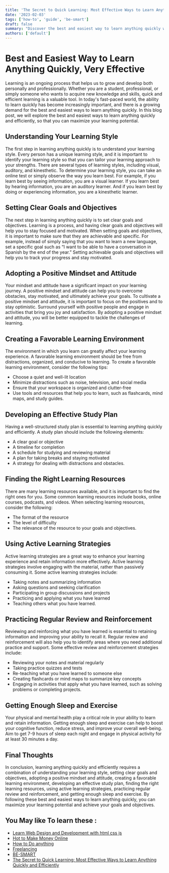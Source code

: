 ```yaml
---
title: 'The Secret to Quick Learning: Most Effective Ways to Learn Anything Quickly and Efficiently'
date: '2023-02-03'
tags: ['how-to', 'guide', 'be-smart']
draft: false
summary: "Discover the best and easiest way to learn anything quickly with our comprehensive guide. Learn about effective learning strategies, how to set clear goals, create a favorable learning environment, and more. Start optimizing your learning process today."
authors: ['default']
---
```


# Best and Easiest Way to Learn Anything Quickly, Very Effective

Learning is an ongoing process that helps us to grow and develop both personally and professionally. Whether you are a student, professional, or simply someone who wants to acquire new knowledge and skills, quick and efficient learning is a valuable tool. In today's fast-paced world, the ability to learn quickly has become increasingly important, and there is a growing demand for the best and easiest ways to learn anything quickly. In this blog post, we will explore the best and easiest ways to learn anything quickly and efficiently, so that you can maximize your learning potential.
<br />
<TOCInline toc={props.toc} asDisclosure />

## Understanding Your Learning Style
The first step in learning anything quickly is to understand your learning style. Every person has a unique learning style, and it is important to identify your learning style so that you can tailor your learning approach to your strengths. There are several types of learning styles, including visual, auditory, and kinesthetic. To determine your learning style, you can take an online test or simply observe the way you learn best. For example, if you learn best by seeing information, you are a visual learner. If you learn best by hearing information, you are an auditory learner. And if you learn best by doing or experiencing information, you are a kinesthetic learner.

## Setting Clear Goals and Objectives
The next step in learning anything quickly is to set clear goals and objectives. Learning is a process, and having clear goals and objectives will help you to stay focused and motivated. When setting goals and objectives, it is important to make sure that they are achievable and specific. For example, instead of simply saying that you want to learn a new language, set a specific goal such as “I want to be able to have a conversation in Spanish by the end of the year.” Setting achievable goals and objectives will help you to track your progress and stay motivated.

## Adopting a Positive Mindset and Attitude
Your mindset and attitude have a significant impact on your learning journey. A positive mindset and attitude can help you to overcome obstacles, stay motivated, and ultimately achieve your goals. To cultivate a positive mindset and attitude, it is important to focus on the positives and to stay optimistic. Surround yourself with positive people and engage in activities that bring you joy and satisfaction. By adopting a positive mindset and attitude, you will be better equipped to tackle the challenges of learning.

## Creating a Favorable Learning Environment
The environment in which you learn can greatly affect your learning experience. A favorable learning environment should be free from distractions, organized, and conducive to learning. To create a favorable learning environment, consider the following tips:
-   Choose a quiet and well-lit location
-   Minimize distractions such as noise, television, and social media
-   Ensure that your workspace is organized and clutter-free
-   Use tools and resources that help you to learn, such as flashcards, mind maps, and study guides.
    

## Developing an Effective Study Plan
Having a well-structured study plan is essential to learning anything quickly and efficiently. A study plan should include the following elements:
-   A clear goal or objective
-   A timeline for completion
-   A schedule for studying and reviewing material
-   A plan for taking breaks and staying motivated
-   A strategy for dealing with distractions and obstacles.

## Finding the Right Learning Resources
There are many learning resources available, and it is important to find the right ones for you. Some common learning resources include books, online courses, podcasts, and videos. When selecting learning resources, consider the following:
-   The format of the resource
-   The level of difficulty
-   The relevance of the resource to your goals and objectives.

## Using Active Learning Strategies
Active learning strategies are a great way to enhance your learning experience and retain information more effectively. Active learning strategies involve engaging with the material, rather than passively consuming it. Some active learning strategies include:
-   Taking notes and summarizing information
-   Asking questions and seeking clarification
-   Participating in group discussions and projects
-   Practicing and applying what you have learned
-   Teaching others what you have learned.
    

## Practicing Regular Review and Reinforcement

Reviewing and reinforcing what you have learned is essential to retaining information and improving your ability to recall it. Regular review and reinforcement will also help you to identify areas where you need additional practice and support. Some effective review and reinforcement strategies include:
-   Reviewing your notes and material regularly
-   Taking practice quizzes and tests
-   Re-teaching what you have learned to someone else
-   Creating flashcards or mind maps to summarize key concepts
-   Engaging in activities that apply what you have learned, such as solving problems or completing projects.
    

## Getting Enough Sleep and Exercise
Your physical and mental health play a critical role in your ability to learn and retain information. Getting enough sleep and exercise can help to boost your cognitive function, reduce stress, and improve your overall well-being. Aim to get 7-9 hours of sleep each night and engage in physical activity for at least 30 minutes a day.

## Final Thoughts
In conclusion, learning anything quickly and efficiently requires a combination of understanding your learning style, setting clear goals and objectives, adopting a positive mindset and attitude, creating a favorable learning environment, developing an effective study plan, finding the right learning resources, using active learning strategies, practicing regular review and reinforcement, and getting enough sleep and exercise. By following these best and easiest ways to learn anything quickly, you can maximize your learning potential and achieve your goals and objectives.


## You May like To learn these : 
  - [Learn Web Design and Development with html css js](https://learnhowto.vercel.app/tags/html-css-js)
  - [Hot to Make Money Online](https://learnhowto.vercel.app/tags/online-money-making)
  - [How to Do anything](https://learnhowto.vercel.app/tags/how-to)
  - [Freelancing](https://learnhowto.vercel.app/tags/freelancing)
  - [BE-SMART](https://learnhowto.vercel.app/tags/be-smart)
  - [The Secret to Quick Learning: Most Effective Ways to Learn Anything Quickly and Efficiently](https://learnhowto.vercel.app/blog/best-effective-way-learn-anything-quickly-easily)
